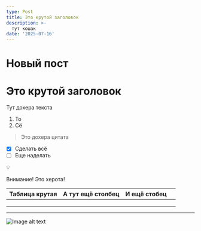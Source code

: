 ```yaml
---
type: Post
title: Это крутой заголовок
description: >-
  тут кошак
date: '2025-07-16'
---
```


# Новый пост

# Это крутой заголовок

Тут дохера текста

1. То
2. Сё

> Это дохера цитата
> 

- [x]  Сделать всё
- [ ]  Еще наделать

<aside>
💡

Внимание! Это херота!

</aside>

| Таблица крутая | А тут ещё столбец | И ещё стобец |  |
| --- | --- | --- | --- |
|  |  |  |  |
|  |  |  |  |
|  |  |  |  |

---

![Image alt text](/images/кошак.jpeg "Кошак")